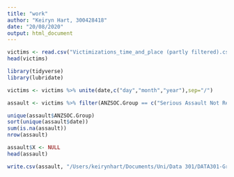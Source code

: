 ```yaml
---
title: "work"
author: "Keiryn Hart, 300428418"
date: "20/08/2020"
output: html_document
---
```


```r
victims <- read.csv("Victimizations_time_and_place (partly filtered).csv", header = TRUE)
head(victims)
```


```r
library(tidyverse)
library(lubridate)

victims <- victims %>% unite(date,c("day","month","year"),sep="/")

assault <- victims %>% filter(ANZSOC.Group == c("Serious Assault Not Resulting in Injury", "Non-Aggravated Sexual Assault", "Serious Assault Resulting in Injury", "Common Assault", "Aggravated Sexual Assault"))

unique(assault$ANZSOC.Group)
sort(unique(assault$date))
sum(is.na(assault))
nrow(assault)

assault$X <- NULL
head(assault)

write.csv(assault, "/Users/keirynhart/Documents/Uni/Data 301/DATA301-Group-Project/Data/Victimisations_time_and_place (cleaned).csv")
```

```r

```

```r

```

```r

```


```r

```

```r

```


```r

```
